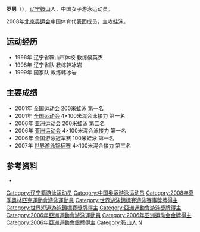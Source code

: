 {{Infobox Swimmer
| swimmername = 罗男
| image =
| imagesize =
| caption =
| fullname = 罗男
| nicknames =
| nationality = {{PRC}}
| strokes = 蛙泳
| club = 辽宁游泳队
| collegeteam =
| birth_date = {{birth date and age|1986|11|3}}
| birth_place = [[辽宁|辽宁]][[鞍山|鞍山]]
| death_date =
| death_place =
| height = 178 cm
| weight = 69 kg
| medaltemplates =
{{MedalCompetition|[[世界游泳锦标赛|世界游泳锦标赛]]}}
{{MedalBronze |[[2007年世界游泳锦标赛|2007 墨尔本]] | 4×100 混接力 }}
}}

'''罗男'''（{{bd|1986年|11月3日}}），[[辽宁|辽宁]][[鞍山|鞍山]]人，中国女子游泳运动员。

2008年[[2008年夏季奥林匹克运动会|北京奥运会]]中国体育代表团成员，主攻蛙泳。

== 运动经历 ==
* 1996年 辽宁省鞍山市体校 教练侯英杰
* 1998年 辽宁省队 教练韩冰岩
* 1999年 国家队 教练韩冰岩

== 主要成绩 ==
* 2001年 [[中华人民共和国第九届运动会|全国运动会]] 200米蛙泳 第一名
* 2001年 [[中华人民共和国第九届运动会|全国运动会]] 4×100米混合泳接力 第一名
* 2006年 [[2006年亚洲运动会|亚洲运动会]] 200米蛙泳 第二名
* 2006年 [[2006年亚洲运动会|亚洲运动会]] 4×100米混合泳接力 第一名
* 2006年 全国游泳冠军赛 100米蛙泳 第一名
* 2007年 [[2007年世界游泳锦标赛|世界游泳锦标赛]] 4×100米混合接力 第三名

== 参考资料 ==
<div class="references-small">
<references/>
* {{cite web |url=http://2008teamchina.olympic.cn/index.php/personview/persons/778 |title=2008北京奥运会中国体育代表团成员名录 |accessdate=2009-08-31 |publisher=[[中国奥委会|中国奥委会]] |archive-date=2016-03-05 |archive-url=https://web.archive.org/web/20160305100611/http://2008teamchina.olympic.cn/index.php/personview/persons/778 |dead-url=no }}
</div>

{{游泳人物小作品}}
{{2008 China Olympic Swimming Team}}

{{DEFAULTSORT:L}}
[[Category:辽宁籍游泳运动员|Category:辽宁籍游泳运动员]]
[[Category:中国奥运游泳运动员|Category:中国奥运游泳运动员]]
[[Category:2008年夏季奧林匹克運動會游泳運動員|Category:2008年夏季奧林匹克運動會游泳運動員]]
[[Category:世界游泳錦標賽游泳賽事獎牌得主|Category:世界游泳錦標賽游泳賽事獎牌得主]]
[[Category:世界短道游泳錦標賽獎牌得主|Category:世界短道游泳錦標賽獎牌得主]]
[[Category:亞洲運動會游泳獎牌得主|Category:亞洲運動會游泳獎牌得主]]
[[Category:2006年亞洲運動會游泳運動員|Category:2006年亞洲運動會游泳運動員]]
[[Category:2006年亚洲运动会金牌得主|Category:2006年亚洲运动会金牌得主]]
[[Category:2006年亞洲運動會銀牌得主|Category:2006年亞洲運動會銀牌得主]]
[[Category:鞍山人|Category:鞍山人]]
[[Category:罗姓|N]]